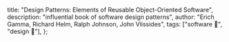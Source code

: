   title: "Design Patterns: Elements of Reusable Object-Oriented Software",
  description: "influential book of software design patterns",
  author: "Erich Gamma, Richard Helm, Ralph Johnson, John Vlissides",
  tags: ["software 💾", "design 📐"],
};
